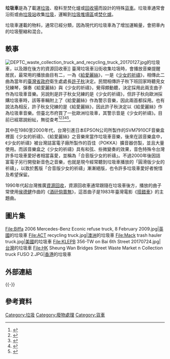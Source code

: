 {{Expand|time=2018-03-31T08:06:58+00:00}}
{{wwv|area=臺灣}}
{{NoteTA
|1 = zh-hans:垃圾堆填区; zh-cn:垃圾填埋场; zh-tw:垃圾掩埋場; zh-hk:垃圾堆填區;
}}
'''垃圾車'''是為了載運[[垃圾|垃圾]]、廢料至焚化爐或[[回收場|回收場]]而設計的特殊[[貨車|貨車]]。垃圾車通常會沿街或由[[垃圾站|垃圾站]]收集[[垃圾|垃圾]]，運輸到[[垃圾堆填區|垃圾堆填區]]或[[焚化爐|焚化爐]]。

垃圾車運載的物料，通常已經分類，因為現代的垃圾車為了增加運輸量，會把車內的垃圾壓縮和混合。

== 軼事 ==
[[File:DEPTC_waste_collection_truck_and_recycling_truck_20170127.jpg|thumb]]的垃圾車，以及跟在後方的資源回收車]]
臺灣垃圾車沿街收集垃圾時，會播放音樂提醒居民，最常用的播放曲目有二，一為《[[給愛麗絲|給愛麗絲]]》，一是《[[少女的祈禱_(鋼琴曲)|少女的祈禱]]》，相傳此二曲為當年的[[臺灣省政府|臺灣省政府]]衛生處處長[[許子秋|許子秋]]決定。民間相傳許子秋下班回家時聽見女兒練琴，彈奏《給愛麗絲》與《少女的祈禱》，覺得頗動聽，決定採用此兩支曲子作為垃圾車音樂。另說則是許子秋女兒練的是《少女的祈禱》，但許子秋向歐洲採購垃圾車時，該等車輛附上了《給愛麗絲》作為警示音樂，因此兩首都採用。也有說法為相反，許子秋女兒練的是《給愛麗絲》，因此許子秋決定以《給愛麗絲》作為垃圾車音樂。但臺北市府買了一批歐洲垃圾車，其警示音是《少女的祈禱》。目前已經眾說紛紜，無從查考<ref>{{Cite news|url=http://www.storm.mg/lifestyle/238516|title=為何一首《給愛麗絲》讓台灣被世界盛讚？平凡垃圾車場景，背後竟是這3大用心|author=|last=|date=|work=風傳媒|accessdate=2017-10-05|language=zh-TW|archive-date=2018-09-10|archive-url=https://web.archive.org/web/20180910043929/http://www.storm.mg/lifestyle/238516|dead-url=no}}</ref><ref>{{Cite news|url=http://news.ltn.com.tw/news/life/breakingnews/1439720|title=垃圾車「少女的祈禱」響起 澳男：冰淇淋車呢？|author=|date=|work=自由時報電子報|accessdate=2017-10-05|archive-date=2018-12-03|archive-url=https://web.archive.org/web/20181203071935/http://news.ltn.com.tw/news/life/breakingnews/1439720|dead-url=no}}</ref><ref>{{Cite web|url=http://www.merit-times.com.tw/newspage.aspx?unid=344309|title=365天品德故事23--波蘭人遺忘的〈少女的祈禱〉|accessdate=2017-10-05|author=郝廣才|date=2014-04-07|publisher=人間福報|archive-date=2019-06-10|archive-url=https://web.archive.org/web/20190610113229/http://www.merit-times.com.tw/newspage.aspx?unid=344309|dead-url=no}}</ref><ref>{{Cite web|url=https://read.muzikair.com/tw/news/%E5%8F%B0%E7%81%A3%E5%9E%83%E5%9C%BE%E8%BB%8A%E5%9B%A0%E5%8F%A4%E5%85%B8%E6%A8%82%E3%80%8C%E7%B5%A6%E6%84%9B%E9%BA%97%E7%B5%B2%E3%80%8D%E3%80%8C%E5%B0%91%E5%A5%B3%E7%9A%84%E7%A5%88%E7%A6%B1%E3%80%8D%E7%B4%85%E5%88%B0%E5%9C%8B%E5%A4%96-3160.html|title=台灣垃圾車因古典樂「給愛麗絲」「少女的祈禱」紅到國外|accessdate=2017-10-05|author=|date=|work=MUZIK Air|publisher=|language=zh-tw|archive-date=2019-06-10|archive-url=https://web.archive.org/web/20190610113235/https://read.muzikair.com/tw/news/%E5%8F%B0%E7%81%A3%E5%9E%83%E5%9C%BE%E8%BB%8A%E5%9B%A0%E5%8F%A4%E5%85%B8%E6%A8%82%E3%80%8C%E7%B5%A6%E6%84%9B%E9%BA%97%E7%B5%B2%E3%80%8D%E3%80%8C%E5%B0%91%E5%A5%B3%E7%9A%84%E7%A5%88%E7%A6%B1%E3%80%8D%E7%B4%85%E5%88%B0%E5%9C%8B%E5%A4%96-3160.html|dead-url=no}}</ref><ref>{{Cite news|url=https://www.thenewslens.com/article/75075|title=一聽到「給愛麗絲」就想要趕著丟垃圾？ 到底為什麼垃圾車要放這首歌|author=|last=R-Paper|first=回收綠報報|date=2017-08-01|work=|newspaper=The News Lens 關鍵評論網|accessdate=2017-10-05|language=zh-TW|archive-date=2017-10-05|archive-url=https://web.archive.org/web/20171005151822/https://www.thenewslens.com/article/75075|dead-url=no}}</ref>。

其中在1980至2000年代，台灣引進日本EPSON公司所製作的SVM7910CF音樂盒裡面《少女的祈禱》、《給愛麗絲》之音樂來當作垃圾車音樂，後來在該音樂盒中，《少女的祈禱》被台灣詰富電子廠所製作的百佳（POKKA）擴音器仿製，並且大量使用。而該音樂盒之《少女的祈禱》具有和弦、些微變奏的效果，音色特殊令台灣許多垃圾車愛好者相當喜愛，並稱為「合音版少女的祈禱」。不過2000年後因詰富電子另行開發新音色之音樂，也就是現今經常聽到垃圾車播放的「圓滑版少女的祈禱」，以致於舊版「合音版少女的祈禱」漸漸絕版，也令許多垃圾車愛好者惋惜及希望保留。

1990年代起台灣推廣[[資源回收|資源回收]]，資源回收車通常跟隨在垃圾車後方，播放的曲子常使用[[侯德健|侯德健]]作曲的《[[酒矸倘賣無|酒矸倘賣無]]》，這首曲子是1983年臺灣電影《[[搭錯車|搭錯車]]》的主題曲。

== 圖片集 ==
<gallery>
File:Biffa 2006 Mercedes-Benz Econic refuse truck, 8 February 2009.jpg|[[英國|英國]]的垃圾車
File:ACT recycling truck.jpg|[[澳洲|澳洲]]的垃圾車
File:Mack trash hauler truck.jpg|[[美國|美國]]的垃圾車
File:KLEPB 356-TW on Bai 6th Street 20170724.jpg|[[台灣|台灣]]的垃圾車
File:HK Sheung Wan Bridges Street Waste Market n Collection truck FUSO 2.JPG|[[香港|香港]]的垃圾車
</gallery>

== 外部連結 ==
{{commonscat|Waste collection trucks}}
{{-}}

==參考資料 ==
{{Reflist}}

[[Category:垃圾|Category:垃圾]]
[[Category:廢物處理|Category:廢物處理]]
[[Category:貨車|Category:貨車]]